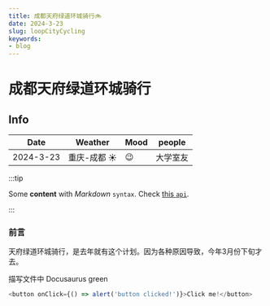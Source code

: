 ```yaml
---
title: 成都天府绿道环城骑行🚲
date: 2024-3-23
slug: loopCityCycling
keywords:
- blog
---
```


# 成都天府绿道环城骑行



## Info

| Date             | Weather       | Mood | people           |
|------------------|---------------|-----|------------------|
| 2024-3-23 | 重庆-成都   ☀️  | 😉   | 大学室友  |

:::tip

Some **content** with _Markdown_ `syntax`. Check [this `api`](#).

:::

### 前言
天府绿道环城骑行，是去年就有这个计划。因为各种原因导致，今年3月份下旬才去。
<p></p>

描写文件中
<Highlight color="#25c2a0">Docusaurus green</Highlight>
<BaseImgList imgList={tempBaseImgList}></BaseImgList>


```js
<button onClick={() => alert('button clicked!')}>Click me!</button>
```
